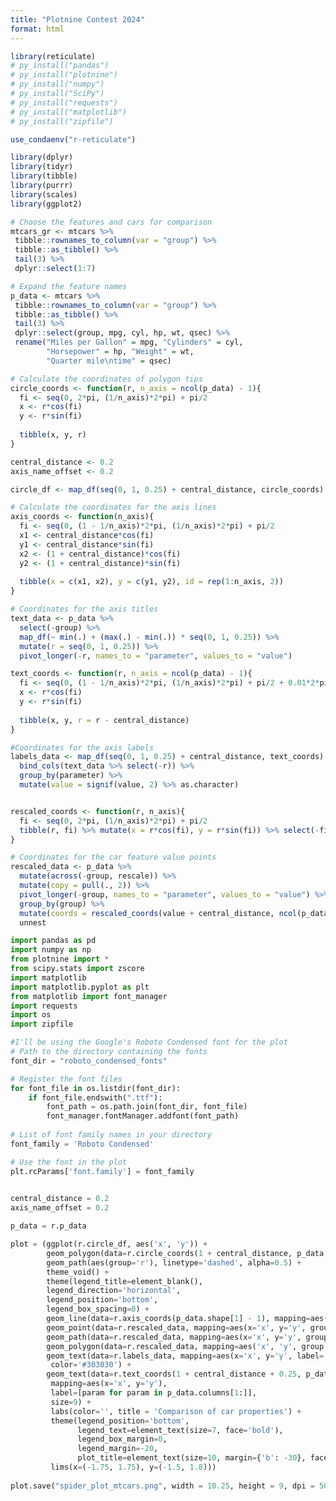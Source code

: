 ---
title: "Plotnine Contest 2024"
format: html
---

```{r}
library(reticulate)
# py_install("pandas")
# py_install("plotnine")
# py_install("numpy")
# py_install("SciPy")
# py_install("requests")
# py_install("matplotlib")
# py_install("zipfile")

use_condaenv("r-reticulate")
```


```{r}
library(dplyr)
library(tidyr)
library(tibble)
library(purrr)
library(scales)
library(ggplot2)

# Choose the features and cars for comparison
mtcars_gr <- mtcars %>%
 tibble::rownames_to_column(var = "group") %>%
 tibble::as_tibble() %>%
 tail(3) %>%
 dplyr::select(1:7)

# Expand the feature names
p_data <- mtcars %>%
 tibble::rownames_to_column(var = "group") %>%
 tibble::as_tibble() %>%
 tail(3) %>%
 dplyr::select(group, mpg, cyl, hp, wt, qsec) %>%
 rename("Miles per Gallon" = mpg, "Cylinders" = cyl,
        "Horsepower" = hp, "Weight" = wt, 
        "Quarter mile\ntime" = qsec)

# Calculate the coordinates of polygon tips
circle_coords <- function(r, n_axis = ncol(p_data) - 1){
  fi <- seq(0, 2*pi, (1/n_axis)*2*pi) + pi/2
  x <- r*cos(fi)
  y <- r*sin(fi)
  
  tibble(x, y, r)
}

central_distance <- 0.2
axis_name_offset <- 0.2

circle_df <- map_df(seq(0, 1, 0.25) + central_distance, circle_coords)

# Calculate the coordinates for the axis lines
axis_coords <- function(n_axis){
  fi <- seq(0, (1 - 1/n_axis)*2*pi, (1/n_axis)*2*pi) + pi/2
  x1 <- central_distance*cos(fi)
  y1 <- central_distance*sin(fi)
  x2 <- (1 + central_distance)*cos(fi)
  y2 <- (1 + central_distance)*sin(fi)
  
  tibble(x = c(x1, x2), y = c(y1, y2), id = rep(1:n_axis, 2))
}

# Coordinates for the axis titles
text_data <- p_data %>%
  select(-group) %>%
  map_df(~ min(.) + (max(.) - min(.)) * seq(0, 1, 0.25)) %>%
  mutate(r = seq(0, 1, 0.25)) %>%
  pivot_longer(-r, names_to = "parameter", values_to = "value")

text_coords <- function(r, n_axis = ncol(p_data) - 1){
  fi <- seq(0, (1 - 1/n_axis)*2*pi, (1/n_axis)*2*pi) + pi/2 + 0.01*2*pi/r
  x <- r*cos(fi)
  y <- r*sin(fi)
  
  tibble(x, y, r = r - central_distance)
}

#Coordinates for the axis labels
labels_data <- map_df(seq(0, 1, 0.25) + central_distance, text_coords) %>%
  bind_cols(text_data %>% select(-r)) %>%
  group_by(parameter) %>%
  mutate(value = signif(value, 2) %>% as.character)


rescaled_coords <- function(r, n_axis){
  fi <- seq(0, 2*pi, (1/n_axis)*2*pi) + pi/2
  tibble(r, fi) %>% mutate(x = r*cos(fi), y = r*sin(fi)) %>% select(-fi)
}

# Coordinates for the car feature value points
rescaled_data <- p_data %>% 
  mutate(across(-group, rescale)) %>%
  mutate(copy = pull(., 2)) %>%
  pivot_longer(-group, names_to = "parameter", values_to = "value") %>%
  group_by(group) %>%
  mutate(coords = rescaled_coords(value + central_distance, ncol(p_data) - 1)) %>%
  unnest
```


```{python}
import pandas as pd
import numpy as np
from plotnine import *
from scipy.stats import zscore
import matplotlib
import matplotlib.pyplot as plt
from matplotlib import font_manager
import requests
import os
import zipfile

#I'll be using the Google's Roboto Condensed font for the plot
# Path to the directory containing the fonts
font_dir = "roboto_condensed_fonts"

# Register the font files
for font_file in os.listdir(font_dir):
    if font_file.endswith(".ttf"):
        font_path = os.path.join(font_dir, font_file)
        font_manager.fontManager.addfont(font_path)
        
# List of font family names in your directory
font_family = 'Roboto Condensed'

# Use the font in the plot
plt.rcParams['font.family'] = font_family
         

central_distance = 0.2
axis_name_offset = 0.2

p_data = r.p_data

plot = (ggplot(r.circle_df, aes('x', 'y')) +
        geom_polygon(data=r.circle_coords(1 + central_distance, p_data.shape[1] - 1), alpha=1, fill='beige') +
        geom_path(aes(group='r'), linetype='dashed', alpha=0.5) +
        theme_void() +
        theme(legend_title=element_blank(),
        legend_direction='horizontal',
        legend_position='bottom',
        legend_box_spacing=0) +
        geom_line(data=r.axis_coords(p_data.shape[1] - 1), mapping=aes(x='x', y='y', group='id'), alpha=0.3) +
        geom_point(data=r.rescaled_data, mapping=aes(x='x', y='y', group='group', color='group'), size=3) +
        geom_path(data=r.rescaled_data, mapping=aes(x='x', y='y', group='group', color='group'), size=1) +
        geom_polygon(data=r.rescaled_data, mapping=aes('x', 'y', group = 'group', color = 'group', fill = 'group'), size = 1, alpha = 0.05, show_legend = False) +
        geom_text(data=r.labels_data, mapping=aes(x='x', y='y', label='value'), alpha=0.65, size=8, 
         color='#303030') +
        geom_text(data=r.text_coords(1 + central_distance + 0.25, p_data.shape[1] - 1),
         mapping=aes(x='x', y='y'), 
         label=[param for param in p_data.columns[1:]],
         size=9) +
         labs(color='', title = 'Comparison of car properties') +
         theme(legend_position='bottom',
               legend_text=element_text(size=7, face='bold'),
               legend_box_margin=0,
               legend_margin=-20,
               plot_title=element_text(size=10, margin={'b': -30}, face='bold')) +
         lims(x=(-1.75, 1.75), y=(-1.5, 1.8)))
         
plot.save("spider_plot_mtcars.png", width = 10.25, height = 9, dpi = 500)
```
